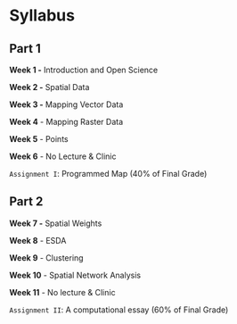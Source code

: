 # Syllabus {.unnumbered}

## Part 1

**Week 1 -** Introduction and Open Science

**Week 2 -** Spatial Data

**Week 3 -** Mapping Vector Data

**Week 4** - Mapping Raster Data

**Week 5** - Points

**Week 6** - No Lecture & Clinic

`Assignment I`: Programmed Map (40% of Final Grade)

## Part 2

**Week 7 -** Spatial Weights

**Week 8** - ESDA

**Week 9** - Clustering

**Week 10** - Spatial Network Analysis

**Week 11** - No lecture & Clinic

`Assignment II`: A computational essay (60% of Final Grade)
